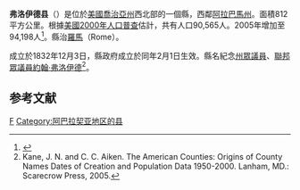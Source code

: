 {{noteTA
|T=zh-hans:弗洛伊德县 (佐治亚州);zh-hk:弗洛伊德縣 (喬治亞州);zh-tw:弗洛伊德郡 (喬治亞州);
|1=zh-hans:县;zh-hk:縣;zh-tw:郡;
}}

{{Otheruses|弗洛伊德縣|subject=美國喬治亞州的一個縣|other=同名的縣}}
{{Infobox U.S. County
| county = 弗洛伊德縣
| state = 喬治亞州
| en county = Floyd County
| en state = Georgia
| seal = 
| seallink = 
| map = Floyd County Georgia.png
| map size = 225
| founded = 1832
| seat = [[羅馬_(喬治亞州)|羅馬]]
| largest city = 羅馬
| area_total_sq_mi = 518
| area_total_km2 = 1343
| area_land_sq_mi = 513
| area_land_km2 = 1329
| area_water_sq_mi = 5
| area_water_km2 = 14
| area percentage = 1.03% 
| census estimate yr = 2005
| pop = 94198
| density_sq_mi = 68
| density_km2 = 176
| time zone = Eastern
| UTC offset = -5
| DST offset = -4
| web = 
}}
'''弗洛伊德县'''（{{lang-en|Floyd County}}）是位於[[美國|美國]][[喬治亞州|喬治亞州]]西北部的一個縣，西鄰[[阿拉巴馬州|阿拉巴馬州]]。面積812平方公里。根據[[美國2000年人口普查|美國2000年人口普查]]估計，共有人口90,565人。2005年增加至94,198人<ref>{{Cite web |url=http://www.census.gov/popest/counties/CO-EST2005-01.html |title=存档副本 |access-date=2007-05-11 |archive-url=https://web.archive.org/web/20070407060250/http://www.census.gov/popest/counties/CO-EST2005-01.html |archive-date=2007-04-07 |dead-url=yes }}</ref>。縣治[[羅馬_(喬治亞州)|羅馬]]（Rome）。

成立於1832年12月3日，縣政府成立於同年2月1日生效。縣名紀念[[喬治亞州州眾議院|州眾議員]]、[[美國眾議院|聯邦眾議員]][[約翰·弗洛伊德|約翰·弗洛伊德]]<ref>Kane, J. N. and C. C. Aiken. The American Counties: Origins of County Names Dates of Creation and Population Data 1950-2000. Lanham, MD.: Scarecrow Press, 2005.</ref>。

==参考文献==
<div class="references-small">
<references />
</div>
{{弗洛伊德縣 (喬治亞州)}}
{{佐治亚州}}
[[Category:佐治亚州行政区划|F]]
[[Category:阿巴拉契亚地区的县|Category:阿巴拉契亚地区的县]]